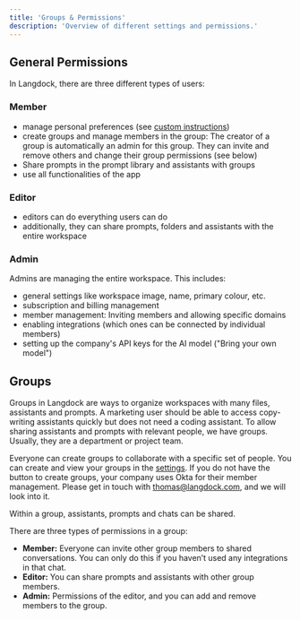 ```yaml
---
title: 'Groups & Permissions'
description: 'Overview of different settings and permissions.'
---
```


## General Permissions
In Langdock, there are three different types of users:

### Member
- manage personal preferences (see [custom instructions](/product/instructions))
- create groups and manage members in the group: The creator of a group is automatically an admin for this group. They can invite and remove others and change their group permissions (see below)
- Share prompts in the prompt library and assistants with groups
- use all functionalities of the app

### Editor
- editors can do everything users can do
- additionally, they can share prompts, folders and assistants with the entire workspace

### Admin 
Admins are managing the entire workspace. This includes:
- general settings like workspace image, name, primary colour, etc.
- subscription and billing management
- member management: Inviting members and allowing specific domains
- enabling integrations (which ones can be connected by individual members)
- setting up the company's API keys for the AI model ("Bring your own model")


## Groups

Groups in Langdock are ways to organize workspaces with many files, assistants and prompts. A marketing user should be able to access copy-writing assistants quickly but does not need a coding assistant. To allow sharing assistants and prompts with relevant people, we have groups. Usually, they are a department or project team.

Everyone can create groups to collaborate with a specific set of people. You can create and view your groups in the [settings](https://app.langdock.com/settings/workspace/user-management/groups). If you do not have the button to create groups, your company uses Okta for their member management. Please get in touch with thomas@langdock.com, and we will look into it.

Within a group, assistants, prompts and chats can be shared.


There are three types of permissions in a group:
- **Member:** Everyone can invite other group members to shared conversations. You can only do this if you haven’t used any integrations in that chat.
- **Editor:** You can share prompts and assistants with other group members.
- **Admin:** Permissions of the editor, and you can add and remove members to the group.
